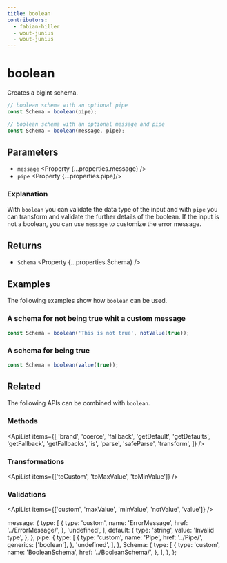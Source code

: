 ```yaml
---
title: boolean
contributors:
  - fabian-hiller
  - wout-junius
  - wout-junius
---
```



# boolean

Creates a bigint schema.

```ts
// boolean schema with an optional pipe
const Schema = boolean(pipe);

// boolean schema with an optional message and pipe
const Schema = boolean(message, pipe);
```

## Parameters

- `message` <Property {...properties.message} />
- `pipe` <Property {...properties.pipe}/>

### Explanation

With `boolean` you can validate the data type of the input and with `pipe` you can transform and validate the further details of the boolean. If the input is not a boolean, you can use `message` to customize the error message.

## Returns

- `Schema` <Property {...properties.Schema} />

## Examples

The following examples show how `boolean` can be used.

### A schema for not being true whit a custom message

```ts
const Schema = boolean('This is not true', notValue(true));
```

### A schema for being true

```ts
const Schema = boolean(value(true));
```


## Related

The following APIs can be combined with `boolean`.

### Methods

<ApiList
  items={[
    'brand',
    'coerce',
    'fallback',
    'getDefault',
    'getDefaults',
    'getFallback',
    'getFallbacks',
    'is',
    'parse',
    'safeParse',
    'transform',
  ]}
/>

### Transformations

<ApiList items={['toCustom', 'toMaxValue', 'toMinValue']} />

### Validations

<ApiList items={['custom', 'maxValue', 'minValue', 'notValue', 'value']} />

  message: {
    type: [
      {
        type: 'custom',
        name: 'ErrorMessage',
        href: '../ErrorMessage/',
      },
      'undefined',
    ],
    default: {
      type: 'string',
      value: 'Invalid type',
    },
  },
  pipe: {
    type: [
      {
        type: 'custom',
        name: 'Pipe',
        href: '../Pipe/',
        generics: ['boolean'],
      },
      'undefined',
    ],
  },
  Schema: {
    type: [
      {
        type: 'custom',
        name: 'BooleanSchema',
        href: '../BooleanSchema/',
      },
    ],
  },
};
